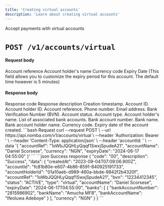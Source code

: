 ```yaml
---
title: 'Creating virtual accounts'
description: 'Learn about creating virtual accounts'
---
```


<Card title="Create a virtual account" icon="cart-shopping"
href="/nomba-api-reference/accounts/create-virtual-account">
  Accept payments with virtual accounts
</Card>

# `POST /v1/accounts/virtual`

#### Request body

<ParamField body="accountRef" type="string" required>
  Account reference
</ParamField>

<ParamField body="accountName" type="string" required>
  Account holder's name
</ParamField>

<ParamField body="currency" type="string" required>
  Currency code
</ParamField>

<ParamField body="expiryDate" type="string" optional>
  Expiry Date 
  (This field allows you to customize the expiry period for this account. The default time however is 5 minutes)
</ParamField>

#### Response body

<ResponseField name="code" type="string" required>
  Response code
</ResponseField>

<ResponseField name="description" type="string" required>
  Response description
</ResponseField>

<ResponseField name="data" type="object">
  <Expandable title="object"  defaultOpen="true">
    <ResponseField name="createdAt" type="string" required>
      Creation timestamp.
    </ResponseField>
    <ResponseField name="accountId" type="string" required>
      Account ID.
    </ResponseField>
    <ResponseField name="accountHolderId" type="string" required>
      Account holder ID.
    </ResponseField>
    <ResponseField name="accountRef" type="string" required>
      Account reference.
    </ResponseField>
    <ResponseField name="phoneNumber" type="string" required>
      Phone number.
    </ResponseField>
    <ResponseField name="email" type="string" required>
      Email address.
    </ResponseField>
    <ResponseField name="bvn" type="string" required>
      Bank Verification Number (BVN).
    </ResponseField>
    <ResponseField name="status" type="enum<string>" required>
      Account status.
    </ResponseField>
    <ResponseField name="type" type="enum<string>" required>
      Account type.
    </ResponseField>
    <ResponseField name="accountName" type="string" required>
      Account holder's name.
    </ResponseField>
    <ResponseField name="banks" type="object[]" required>
      List of associated bank accounts.
      <Expandable title="object"  defaultOpen="true">
        <ResponseField name="bankAccountNumber" type="string" required>
            Bank account number.
        </ResponseField>
        <ResponseField name="bankName" type="string" required>
            Bank name.
        </ResponseField>
        <ResponseField name="bankAccountName" type="string" required>
            Bank account holder name.
        </ResponseField>
      </Expandable>
    </ResponseField>
    <ResponseField name="currency" type="string" required>
      Currency code.
    </ResponseField>
    <ResponseField name="expiryDate" type="string" optional>
      Expiry date of the account created.
    </ResponseField>
  </Expandable>
</ResponseField>

<RequestExample>
```bash Request
curl --request POST \
  --url https://api.nomba.com/v1/accounts/virtual \
  --header 'Authorization: Bearer <token>' \
  --header 'Content-Type: application/json' \
  --header 'accountId: <accountid>' \
  --data '{
  "accountRef": "1oWbJQQHLyQqqf1SwxjSpudeA21",
  "accountName": "Daniel Scorsese",
  "currency": "NGN",
  "expiryDate": "2024-06-17 04:55:00"
}'
```
</RequestExample>

<ResponseExample>
```json Success response
{
  "code": "00",
  "description": "Success",
  "data": {
    "createdAt": "2023-09-04T07:09:06.900Z",
    "accountId": "fc81b80e-e607-4b86-8591-840925191733",
    "accountHolderId": "01a10aeb-d989-460a-bbde-9842f2b4320f",
    "accountRef": "1oWbJQQHLyQqqf1SwxjSpudeA21",
    "bvn": "12234412345",
    "status": "ACTIVE",
    "type": "virtual",
    "accountName": "Daniel Scorsese",
    "expiryDate": "2024-06-17T04:55:00",
    "banks": [
      {
        "bankAccountNumber": "2815986902",
        "bankName": "Amucha MFB",
        "bankAccountName": "Ifeoluwa Adeboye"
      }
    ],
    "currency": "NGN"
  }
}
```
</ResponseExample>
